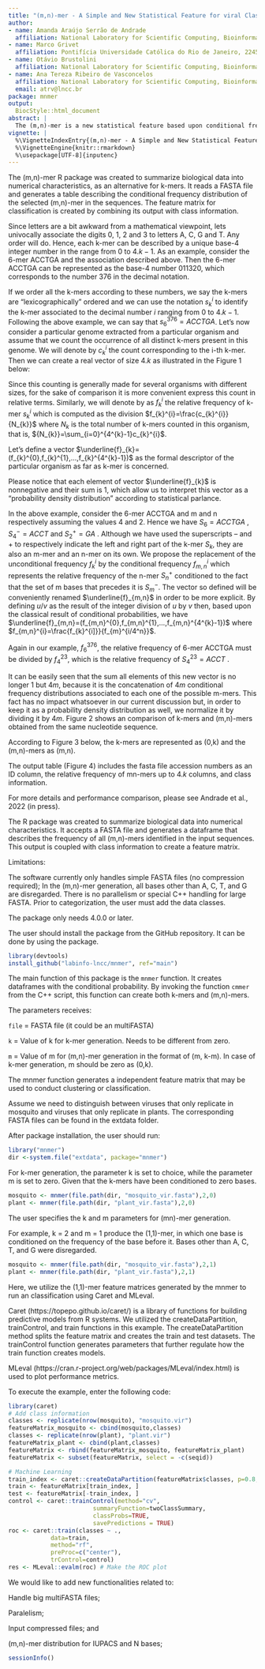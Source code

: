 ```yaml
---
title: "(m,n)-mer - A Simple and New Statistical Feature for viral Classification"
author:
- name: Amanda Araújo Serrão de Andrade
  affiliation: National Laboratory for Scientific Computing, Bioinformatics Laboratory (LABINFO), Petrópolis, Rio de Janeiro, Brazil
- name: Marco Grivet
  affiliation: Pontifícia Universidade Católica do Rio de Janeiro, 22451-900, Brazil
- name: Otávio Brustolini
  affiliation: National Laboratory for Scientific Computing, Bioinformatics Laboratory (LABINFO), Petrópolis, Rio de Janeiro, Brazil
- name: Ana Tereza Ribeiro de Vasconcelos
  affiliation: National Laboratory for Scientific Computing, Bioinformatics Laboratory (LABINFO), Petrópolis, Rio de Janeiro, Brazil
  email: atrv@lncc.br
package: mnmer
output:
  BiocStyle::html_document
abstract: |
  The (m,n)-mer is a new statistical feature based upon conditional frequencies (conditional probability density distributions). Here, we present the mnmer function and show a pratical example of classification using mnmer output.
vignette: |
  %\VignetteIndexEntry{(m,n)-mer - A Simple and New Statistical Feature for viral Classification}
  %\VignetteEngine{knitr::rmarkdown}
  %\usepackage[UTF-8]{inputenc}
---
```


\section{Introduction to the (m,n)-mer concept}

The (m,n)-mer R package was created to summarize biological data into numerical characteristics, as an alternative for k-mers. It reads a FASTA file and generates a table describing the conditional frequency distribution of the selected (m,n)-mer in the sequences. The feature matrix for classification is created by combining its output with class information.

Since letters are a bit awkward from a mathematical viewpoint, lets univocally associate the digits $0$, $1$, $2$ and $3$ to letters A, C, G and T. Any order will do. Hence, each k-mer can be described by a unique base-4 integer number in the range from $0$ to $4.k-1$. As an example, consider the 6-mer ACCTGA and the association described above. Then the 6-mer ACCTGA can be represented as the base-4 number $011320$, which corresponds to the number $376$ in the decimal notation. 

If we order all the k-mers according to these numbers, we say the k-mers are “lexicographically” ordered and we can use the notation $s_{k}^{i}$ to identify the k-mer associated to the decimal number $i$ ranging from $0$ to $4.k-1$. Following the above example, we can say that  $s^{376}_{6}=ACCTGA$.
Let’s now consider a particular genome extracted from a particular organism and assume that we count the occurrence of all distinct k-mers present in this genome. We will denote by $c_{k}^{i}$ the count corresponding to the i-th k-mer. Then we can create a real vector of size $4.k$ as illustrated in the Figure 1 below: 

\begin{figure*}
\includegraphics[keepaspectratio,width=12cm]{\jobname-Fig1.png}
\raggedright
\caption{\label{fig:wide}k-mer organization for k-mer and (m,n)-mer statistical distributions evaluation.}
\end{figure*}

Since this counting is generally made for several organisms with different sizes, for the sake of comparison it is more convenient express this count in relative terms. Similarly, we will denote by  as $f_{k}^{i}$ the relative frequency of k-mer $s_{k}^{i}$   which is computed as the division $f_{k}^{i}=\frac{c_{k}^{i}}{N_{k}}$   where ${N_{k}}$  is the total number of k-mers counted in this organism, that is, ${N_{k}}=\sum_{i=0}^{4^{k}-1}c_{k}^{i}$.

Let’s define a vector $\underline{f}_{k}=(f_{k}^{0},f_{k}^{1},...,f_{k}^{4^{k}-1})$   as the formal descriptor of the particular organism as far as k-mer is concerned. 

Please notice that each element of vector $\underline{f}_{k}$  is nonnegative and their sum is 1, which allow us to interpret this vector as a “probability density distribution” according to  statistical parlance.  

In the above example, consider the 6-mer ACCTGA and m and n respectively assuming the values 4 and 2. Hence we have $S_{6}=ACCTGA$ , $S_{4}^{-}=ACCT$ and $S_{2}^{+}=GA$ .
Although we have used the superscripts – and + to respectively indicate the left and right part of the k-mer  $S_{k}$, they are also an m-mer and an n-mer on its own.
We propose the replacement of the unconditional frequency $f_{k}^{i}$ by the conditional frequency  $f_{m,n}^{i}$ which represents the relative frequency of the n-mer $S_{n}^{+}$ conditioned to the fact that the set of m bases that precedes it is $S_{m}^{-}$. The vector  so defined will be conveniently renamed $\underline{f}_{m,n}$ in order to be more explicit. By defining  $u/v$ as the result of the integer division of $u$ by $v$ then, based upon the classical result of conditional probabilities, we have $\underline{f}_{m,n}=(f_{m,n}^{0},f_{m,n}^{1},...,f_{m,n}^{4^{k}-1})$  where $f_{m,n}^{i}=\frac{f_{k}^{i]}}{f_{m}^{i/4^n}}$.

Again in our example, $f_{6}^{376}$, the relative frequency of 6-mer  ACCTGA must be divided by $f_{4}^{23}$, which is the relative frequency of $S_{4}^{23}=ACCT$ .

It can be easily seen that the sum all elements of this new vector is no longer 1 but $4m$, because it is the concatenation of $4m$ conditional frequency distributions associated to each one of the possible m-mers. This fact has no impact whatsoever in our current discussion but, in order to keep it as a probability density distribution as well, we normalize it by dividing it by $4m$. Figure 2 shows an comparison of k-mers and (m,n)-mers obtained from the same nucleotide sequence. 

\begin{figure*}
\includegraphics[keepaspectratio,width=12cm]{\jobname-Fig2.png}
\raggedright
\caption{\label{fig:wide}Comparing k-mer to mn-mer relative frequency.}
\end{figure*}

According to Figure 3 below, the k-mers are represented as (0,k) and the (m,n)-mers as (m,n).

\begin{figure*}
\includegraphics[keepaspectratio,width=12cm]{\jobname-Fig3.png}
\raggedright
\caption{\label{fig:wide}Numeric representation.}
\end{figure*}

The output table (Figure 4) includes the fasta file accession numbers as an ID column, the relative frequency of mn-mers up to $4.k$ columns, and class information.

\begin{figure*}
\includegraphics[keepaspectratio,width=12cm]{\jobname-Fig4.png}
\raggedright
\caption{\label{fig:wide}Output example.}
\end{figure*}

For more details and performance comparison, please see Andrade et al., 2022 (in press).
\newpage

\section{The (m,n)-mer as an R package}
\begin{figure*}
\includegraphics[keepaspectratio,width=12cm]{\jobname-Fig5.png}
\raggedright
\caption{\label{fig:wide}Package logo}
\end{figure*}

The \Githubpkg{labinfo-lncc/mnmer} R package was created to summarize biological data into numerical characteristics. It accepts a FASTA file and generates a dataframe that describes the frequency of all (m,n)-mers identified in the input sequences. This output is coupled with class information to create a feature matrix. 

Limitations:

The software currently only handles simple FASTA files (no compression required);
In the (m,n)-mer generation, all bases other than A, C, T, and G are disregarded.
There is no parallelism or special C++ handling for large FASTA.
Prior to categorization, the user must add the data classes.

\subsection{Dependencies}

The package only needs \R{} 4.0.0 or later.

\subsection{Instalation}

The user should install the package from the GitHub repository. It can be done by using the \CRANpkg{devtools} package.

```r
library(devtools)
install_github("labinfo-lncc/mnmer", ref="main")
```

\subsection{The mnmer function}

The main function of this package is the `mnmer` function. It creates dataframes with the conditional probability.
By invoking the function  `cmmer` from the C++ script, this function can create both k-mers and (m,n)-mers.

The parameters receives:

`file` = FASTA file (it could be an multiFASTA)

`k` = Value of k for k-mer generation. Needs to be different from zero. 

`m` = Value of m for (m,n)-mer generation in the format of (m, k-m). In case of k-mer generation, m should be zero as (0,k).

\subsection{Pratical example}

The mnmer function generates a independent feature matrix that may be used to conduct clustering or classification. 

Assume we need to distinguish between viruses that only replicate in mosquito and viruses that only replicate in plants. The corresponding FASTA files can be found in the extdata folder.

After package installation, the user should run: 

```r
library("mnmer")
dir <-system.file("extdata", package="mnmer")
```

\subsubsection{Produce k-mer distributions}

For k-mer generation, the parameter k is set to choice, while the parameter m is set to zero. Given that the k-mers have been conditioned to zero bases.

```r
mosquito <- mnmer(file.path(dir, "mosquito_vir.fasta"),2,0)
plant <- mnmer(file.path(dir, "plant_vir.fasta"),2,0)
```

\subsubsection{Produce (m,n)-mer distributions}

The user specifies the k and m parameters for (mn)-mer generation.

For example, k = 2 and m = 1 produce the (1,1)-mer, in which one base is conditioned on the frequency of the base before it. Bases other than A, C, T, and G were disregarded.

```r
mosquito <- mnmer(file.path(dir, "mosquito_vir.fasta"),2,1)
plant <- mnmer(file.path(dir, "plant_vir.fasta"),2,1)
```

Here, we utilize the (1,1)-mer feature matrices generated by the mnmer to run an classification using Caret and MLeval.

Caret (https://topepo.github.io/caret/) is a library of functions for building predictive models from R systems. We utilized the createDataPartition, trainControl, and train functions in this example. The createDataPartition method splits the feature matrix and creates the train and test datasets. The trainControl function generates parameters that further regulate how the train function creates models.

MLeval (https://cran.r-project.org/web/packages/MLeval/index.html) is used to plot performance metrics. 

To execute the example, enter the following code:

```r
library(caret)
# Add class information 
classes <- replicate(nrow(mosquito), "mosquito.vir")
featureMatrix_mosquito <- cbind(mosquito,classes)
classes <- replicate(nrow(plant), "plant.vir")
featureMatrix_plant <- cbind(plant,classes)
featureMatrix <- rbind(featureMatrix_mosquito, featureMatrix_plant)
featureMatrix <- subset(featureMatrix, select = -c(seqid))

# Machine Learning
train_index <- caret::createDataPartition(featureMatrix$classes, p=0.8, list=FALSE)
train <- featureMatrix[train_index, ]
test <- featureMatrix[-train_index, ]
control <- caret::trainControl(method="cv", 
                        summaryFunction=twoClassSummary, 
                        classProbs=TRUE, 
                        savePredictions = TRUE)
roc <- caret::train(classes ~ ., 
            data=train, 
            method="rf", 
            preProc=c("center"), 
            trControl=control)
res <- MLeval::evalm(roc) # Make the ROC plot
```

\section{What to expect from newest versions}

We would like to add new functionalities related to:

Handle big multiFASTA files;

Paralelism;

Input compressed files; and

(m,n)-mer distribution for IUPACS and N bases; 

\section{SessionInfo}

```r
sessionInfo()
```

